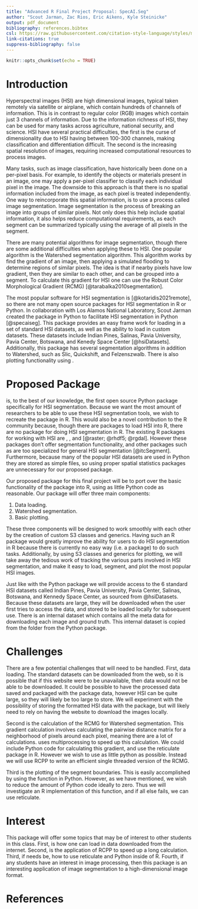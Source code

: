 ```yaml
---
title: "Advanced R Final Project Proposal: SpecAI.Seg"
author: "Scout Jarman, Zac Rios, Eric Aikens, Kyle Steinicke"
output: pdf_document
bibliography: references.bibtex
csl: https://raw.githubusercontent.com/citation-style-language/styles/master/research-institute-for-nature-and-forest.csl
link-citations: true
suppress-bibliography: false
---
```


```r
knitr::opts_chunk$set(echo = TRUE)
```

# Introduction

Hyperspectral images (HSI) are high dimensional images, typical taken remotely via satellite or airplane, which contain hundreds of channels of information.
This is in contrast to regular color (RGB) images which contain just 3 channels of information.
Due to the information richness of HSI, they can be used for many tasks across agriculture, national security, and science.
HSI have several practical difficulties, the first is the curse of dimensionality due to HSI having between 100-300 channels, making classification and differentiation difficult.
The second is the increasing spatial resolution of images, requiring increased computational resources to process images.

Many tasks, such as image classification, have historically been done on a per-pixel basis.
For example, to identify the objects or materials present in an image, one may apply a per-pixel classifier to classify each individual pixel in the image.
The downside to this approach is that there is no spatial information included from the image, as each pixel is treated independently.
One way to reincorporate this spatial information, is to use a process called image segmentation.
Image segmentation is the process of breaking an image into groups of similar pixels.
Not only does this help include spatial information, it also helps reduce computational requirements, as each segment can be summarized typically using the average of all pixels in the segment.

There are many potential algorithms for image segmentation, though there are some additional difficulties when applying these to HSI.
One popular algorithm is the Watershed segmentation algorithm.
This algorithm works by find the gradient of an image, then applying a simulated flooding to determine regions of similar pixels.
The idea is that if nearby pixels have low gradient, then they are similar to each other, and can be grouped into a segment.
To calculate this gradient for HSI one can use the Robust Color Morphological Gradient (RCMG) [@tarabalka2010segmentation].

The most popular software for HSI segmentation is \texttt{eCogntition} [@kotaridis2021remote], so there are not many open source packages for HSI segmentation in R or Python.
In collaboration with Los Alamos National Laboratory, Scout Jarman created the \texttt{SpecAI.Seg} package in Python to facilitate HSI segmentation in Python [@specaiseg].
This package provides an easy frame work for loading in a set of standard HSI datasets, as well as the ability to load in custom datasets.
These datasets include Indian Pines, Salinas, Pavia University, Pavia Center, Botswana, and Kenedy Space Center [@hsiDatasets].
Additionally, this package has several segmentation algorithms in addition to Watershed, such as Slic, Quickshift, and Felzenszwalb.
There is also plotting functionality using \texttt{matplotlib}.

# Proposed Package

\texttt{SpecAI.Seg} is, to the best of our knowledge, the first open source Python package specifically for HSI segmentation.
Because we want the most amount of researchers to be able to use these HSI segmentation tools, we wish to recreate the \texttt{SpecAI.Seg} package in R.
This would also be a novel contribution to the R community because, though there are packages to load HSI into R, there are no package for doing HSI segmentation in R.
The existing R packages for working with HSI are \texttt{raster}, \texttt{rhdf5}, and \texttt{rgdal} [@raster; @rhdf5; @rgdal].
However these packages don't offer segmentation functionality, and other packages such as \texttt{itcSegment} are too specialized for general HSI segmentation [@itcSegment].
Furthermore, because many of the popular HSI datasets are used in Python they are stored as simple \texttt{.mat} files, so using proper spatial statistics packages are unnecessary for our proposed package.

Our proposed package for this final project will be to port over the basic functionality of the \texttt{SpecAI.Seg} package into R, using as little Python code as reasonable.
Our package will offer three main components:

1. Data loading.
2. Watershed segmentation.
3. Basic plotting.

These three components will be designed to work smoothly with each other by the creation of custom S3 classes and generics.
Having such an R package would greatly improve the ability for users to do HSI segmentation in R because there is currently no easy way (i.e. a package) to do such tasks.
Additionally, by using S3 classes and generics for plotting, we will take away the tedious work of tracking the various parts involved in HSI segmentation, and make it easy to load, segment, and plot the most popular HSI images.

Just like with the Python \texttt{SpecAI.Seg} package we will provide access to the 6 standard HSI datasets called Indian Pines, Pavia University, Pavia Center, Salinas, Botswana, and Kennedy Space Center, as sourced from @hsiDatasets.
Because these datasets are large, they will be downloaded when the user first tries to access the data, and stored to be loaded locally for subsequent use.
There is an internal dataset which contains all the meta data for downloading each image and ground truth.
This internal dataset is copied from the \texttt{data\_raw} folder from the Python \texttt{SpecAI.Seg} package.

# Challenges

There are a few potential challenges that will need to be handled.
First, data loading.
The standard datasets can be downloaded from the web, so it is possible that if this website were to be unavailable, then data would not be able to be downloaded.
It could be possible to have the processed data saved and packaged with the package data, however HSI can be quite large, so they will likely be too large to store.
We will experiment with the possibility of storing the formatted HSI data with the package, but will likely need to rely on having the website to download the images locally.

Second is the calculation of the RCMG for Watershed segmentation.
This gradient calculation involves calculating the pairwise distance matrix for a neighborhood of pixels around each pixel, meaning there are a lot of calculations.
\texttt{SpecAI.Seg} uses multiprocessing to speed up this calculation.
We could include Python code for calculating this gradient, and use the reticulate package in R.
However we wish to use as little python as possible.
Instead we will use RCPP to write an efficient single threaded version of the RCMG.

Third is the plotting of the segment boundaries.
This is easily accomplished by using the \texttt{scikit-image} function \texttt{mark\_boundaries} in Python.
However, as we have mentioned, we wish to reduce the amount of Python code ideally to zero.
Thus we will investigate an R implementation of this function, and if all else fails, we can use reticulate.

# Interest

This package will offer some topics that may be of interest to other students in this class.
First, is how one can load in data downloaded from the internet.
Second, is the application of RCPP to speed up a long calculation.
Third, if needs be, how to use reticulate and Python inside of R.
Fourth, if any students have an interest in image processing, then this package is an interesting application of image segmentation to a high-dimensional image format.

# References
